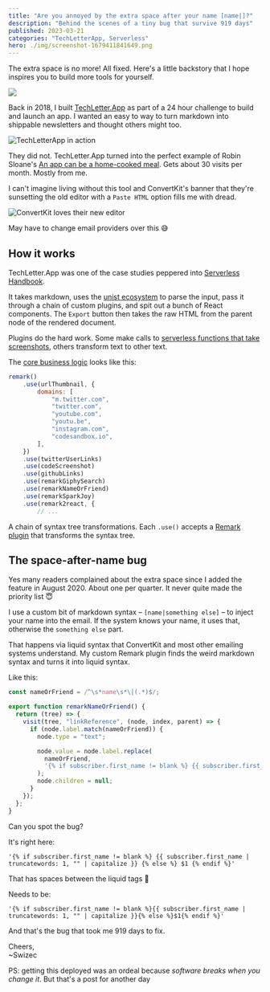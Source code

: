 ```yaml
---
title: "Are you annoyed by the extra space after your name [name|]?"
description: "Behind the scenes of a tiny bug that survive 919 days"
published: 2023-03-21
categories: "TechLetterApp, Serverless"
hero: ./img/screenshot-1679411841649.png
---
```


The extra space is no more! All fixed. Here's a little backstory that I hope inspires you to build more tools for yourself.

[![](./img/R4Tg3Jpnga08ifc.png)](https://twitter.com/Swizec/status/1637584633671061504)

Back in 2018, I built [TechLetter.App](https://techletter.app) as part of a 24 hour challenge to build and launch an app. I wanted an easy to way to turn markdown into shippable newsletters and thought others might too.

![TechLetterApp in action](./img/TechLetterApp-in-actionaj7e18.gif)

They did not. TechLetter.App turned into the perfect example of Robin Sloane's [An app can be a home-cooked meal](https://www.robinsloan.com/notes/home-cooked-app/). Gets about 30 visits per month. Mostly from me.

I can't imagine living without this tool and ConvertKit's banner that they're sunsetting the old editor with a `Paste HTML` option fills me with dread.

![ConvertKit loves their new editor](./img/ConvertKit-loves-their-new-editordhih2f.jpeg)

May have to change email providers over this 😅

## How it works

TechLetter.App was one of the case studies peppered into [Serverless Handbook](https://serverlesshandbook.dev).

It takes markdown, uses the [unist ecosystem](https://github.com/syntax-tree/unist) to parse the input, pass it through a chain of custom plugins, and spit out a bunch of React components. The `Export` button then takes the raw HTML from the parent node of the rendered document.

Plugins do the hard work. Some make calls to [serverless functions that take screenshots](https://swizec.com/blog/serverless-chrome-on-aws-lambda-the-guide-that-works-in-2019-and-beyond/), others transform text to other text.

The [core business logic](https://github.com/Swizec/letter-builder/blob/master/src/utils/useRemark.js#L21) looks like this:

```javascript
remark()
    .use(urlThumbnail, {
        domains: [
            "m.twitter.com",
            "twitter.com",
            "youtube.com",
            "youtu.be",
            "instagram.com",
            "codesandbox.io",
        ],
    })
    .use(twitterUserLinks)
    .use(codeScreenshot)
    .use(githubLinks)
    .use(remarkGiphySearch)
    .use(remarkNameOrFriend)
    .use(remarkSparkJoy)
    .use(remark2react, {
	    // ...
```

A chain of syntax tree transformations. Each `.use()` accepts a [Remark plugin](https://swizec.com/blog/how-to-build-a-remark-plugin-to-supercharge-your-static-site/) that transforms the syntax tree.

## The space-after-name bug

Yes many readers complained about the extra space since I added the feature in August 2020. About one per quarter. It never quite made the priority list 😇

I use a custom bit of markdown syntax – `[name|something else]` – to inject your name into the email. If the system knows your name, it uses that, otherwise the `something else` part.

That happens via liquid syntax that ConvertKit and most other emailing systems understand. My custom Remark plugin finds the weird markdown syntax and turns it into liquid syntax.

Like this:

```javascript
const nameOrFriend = /^\s*name\s*\|(.*)$/;

export function remarkNameOrFriend() {
  return (tree) => {
    visit(tree, "linkReference", (node, index, parent) => {
      if (node.label.match(nameOrFriend)) {
        node.type = "text";

        node.value = node.label.replace(
          nameOrFriend,
          '{% if subscriber.first_name != blank %} {{ subscriber.first_name | truncatewords: 1, "" | capitalize }} {% else %} $1 {% endif %}'
        );
        node.children = null;
      }
    });
  };
}
```

Can you spot the bug?

It's right here:

    '{% if subscriber.first_name != blank %} {{ subscriber.first_name | truncatewords: 1, "" | capitalize }} {% else %} $1 {% endif %}'

That has spaces between the liquid tags 🤣

Needs to be:

    '{% if subscriber.first_name != blank %}{{ subscriber.first_name | truncatewords: 1, "" | capitalize }}{% else %}$1{% endif %}'

And that's the bug that took me 919 days to fix.

Cheers,<br/>
~Swizec

PS: getting this deployed was an ordeal because _software breaks when you change it_. But that's a post for another day
